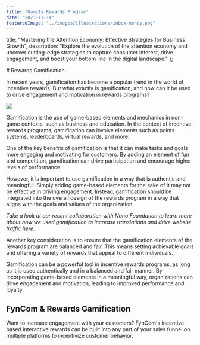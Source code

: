 ```yaml
---
title: "Gamify Rewards Program"
date: "2023-11-14"
featuredImage: "../images/illustrations/inbox-money.png"
---
```



title: "Mastering the Attention Economy: Effective Strategies for Business Growth",
description: "Explore the evolution of the attention economy and uncover cutting-edge strategies to capture consumer interest, drive engagement, and boost your bottom line in the digital landscape."
};

<Wrapper seo={meta}>
  # Rewards Gamification

  In recent years, gamification has become a popular trend in the world of incentive rewards. But what exactly is gamification, and how can it be used to drive engagement and motivation in rewards programs?

  ![](RackMultipart20231114-1-z39akn_html_b649b6aab0504b34.png)

  Gamification is the use of game-based elements and mechanics in non-game contexts, such as business and education. In the context of incentive rewards programs, gamification can involve elements such as points systems, leaderboards, virtual rewards, and more.

  One of the key benefits of gamification is that it can make tasks and goals more engaging and motivating for customers. By adding an element of fun and competition, gamification can drive participation and encourage higher levels of performance.

  However, it is important to use gamification in a way that is authentic and meaningful. Simply adding game-based elements for the sake of it may not be effective in driving engagement. Instead, gamification should be integrated into the overall design of the rewards program in a way that aligns with the goals and values of the organization.

  _Take a look at our recent collaboration with Nano Foundation to learn more about how we used gamification to increase translations and drive website traffic_ [_here_](https://www.fyncom.com/post/use-case-how-nano-foundation-uses-fyncom-to-increase-engagement-with-a-wider-audience)_._

  Another key consideration is to ensure that the gamification elements of the rewards program are balanced and fair. This means setting achievable goals and offering a variety of rewards that appeal to different individuals.

  Gamification can be a powerful tool in incentive rewards programs, as long as it is used authentically and in a balanced and fair manner. By incorporating game-based elements in a meaningful way, organizations can drive engagement and motivation, leading to improved performance and loyalty.

  ## FynCom & Rewards Gamification

  Want to increase engagement with your customers? FynCom's incentive-based interactive rewards can be built into any part of your sales funnel on multiple platforms to incentivize customer behavior.
</Wrapper>
